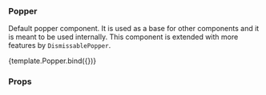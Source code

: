 
<Meta title="Feedback/Popper" component={Popper} />

### Popper

Default popper component. It is used as a base for other components and it is meant to be used internally. This component is extended with more features by `DismissablePopper`.

<Canvas>
  <Story name="Main">{template.Popper.bind({})}</Story>
</Canvas>

### Props

<ArgsTable of={Popper} />
